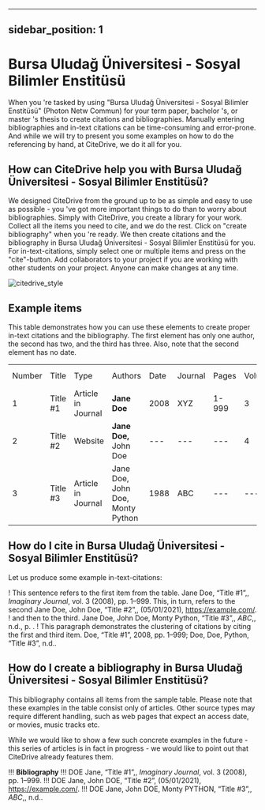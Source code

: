 
---
sidebar_position: 1
---

# Bursa Uludağ Üniversitesi - Sosyal Bilimler Enstitüsü

When you 're tasked by using "Bursa Uludağ Üniversitesi - Sosyal Bilimler Enstitüsü" (Photon Netw Commun) for your term paper, bachelor 's, or master 's thesis to create citations and bibliographies.
Manually entering bibliographies and in-text citations can be time-consuming and error-prone. And while we will try to present you some examples on how to do the referencing by hand, at CiteDrive, we do it all for you.

<!---
## About  Bursa Uludağ Üniversitesi - Sosyal Bilimler Enstitüsü

* Title: Bursa Uludağ Üniversitesi - Sosyal Bilimler Enstitüsü
* Short Title (Id): Photon Netw Commun)
* Authors: Bursa Uludağ Üniversitesi - Sosyal Bilimler Enstitüsü
* Download: Bursa Uludağ Üniversitesi - Sosyal Bilimler Enstitüsü
 --->

## How can CiteDrive help you with Bursa Uludağ Üniversitesi - Sosyal Bilimler Enstitüsü?

We designed CiteDrive from the ground up to be as simple and easy to use as possible - you 've got more important things to do than to worry about bibliographies. Simply with CiteDrive, you create a library for your work. Collect all the items you need to cite, and we do the rest. Click on "create bibliography" when you 're ready. We then create citations and the bibliography in Bursa Uludağ Üniversitesi - Sosyal Bilimler Enstitüsü for you. For in-text-citations, simply select one or multiple items and press on the "cite"-button. Add collaborators to your project if you are working with other students on your project. Anyone can make changes at any time.


![citedrive_style](images/bursa-uludag-universitesi--sosyal-bilimler-enstitusu.svg "Choose Bursa Uludağ Üniversitesi - Sosyal Bilimler Enstitüsü in the CiteDrive App")


## Example items

This table demonstrates how you can use these elements to create proper in-text citations and the bibliography. The first element has only one author, the second has two, and the third has three. Also, note that the second element has no date.


<table>
  <tr>
   <td>Number
   </td>
   <td>Title
   </td>
   <td>Type
   </td>
   <td>Authors
   </td>
   <td>Date
   </td>
   <td>Journal
   </td>
   <td>Pages
   </td>
   <td>Volume
   </td>
   <td>Issue
   </td>
   <td>Access Date
   </td>
  </tr>
  <tr>
   <td>1
   </td>
   <td>Title #1
   </td>
   <td>Article in Journal
   </td>
   <td><strong>Jane Doe</strong>
   </td>
   <td>2008
   </td>
   <td>XYZ
   </td>
   <td>1-999
   </td>
   <td>3
   </td>
   <td>2
   </td>
   <td>--
   </td>
  </tr>
  <tr>
   <td>
2
   </td>
   <td>Title #2
   </td>
   <td>Website
   </td>
   <td><strong>Jane Doe, </strong>John Doe
   </td>
   <td>---
   </td>
   <td>---
   </td>
   <td>---
   </td>
   <td>4
   </td>
   <td>---
   </td>
   <td>2020-05-01
   </td>
  </tr>
  <tr>
   <td>3
   </td>
   <td>Title #3
   </td>
   <td>Article in Journal
   </td>
   <td>Jane Doe, John Doe, Monty Python
   </td>
   <td>1988
   </td>
   <td>ABC
   </td>
   <td>---
   </td>
   <td>---
   </td>
   <td>16
   </td>
   <td>---
   </td>
  </tr>
</table>



## How do I cite in  Bursa Uludağ Üniversitesi - Sosyal Bilimler Enstitüsü?

Let us produce some example in-text-citations:

! This sentence refers to the first item from the table. Jane Doe, “Title #1”,, <i>Imaginary Journal</i>, vol. 3 (2008), pp. 1–999. This, in turn, refers to the second Jane Doe, John  Doe, “Title #2”,, (05/01/2021), https://example.com/.
! and then to the third.  Jane Doe, John Doe, Monty Python, “Title #3”,, <i>ABC</i>,, n.d., p. .
! This paragraph demonstrates the clustering of citations by citing the first and third item. Doe, “Title #1”, 2008, pp. 1–999; Doe, Doe, Python, “Title #3”, n.d..



## How do I create a bibliography in Bursa Uludağ Üniversitesi - Sosyal Bilimler Enstitüsü?

This bibliography contains all items from the sample table. Please note that these examples in the table consist only of articles. Other source types may require different handling, such as web pages that expect an access date, or movies, music tracks etc.

While we would like to show a few such concrete examples in the future - this series of articles is in fact in progress - we would like to point out that CiteDrive already features them.


!!! **Bibliography**
!!! DOE Jane, “Title #1”,, <i>Imaginary Journal</i>, vol. 3 (2008), pp. 1–999.
!!! DOE Jane, John  DOE, “Title #2”, (05/01/2021), https://example.com/.
!!! DOE Jane, John DOE, Monty PYTHON, “Title #3”,, <i>ABC</i>,, n.d..


```
        